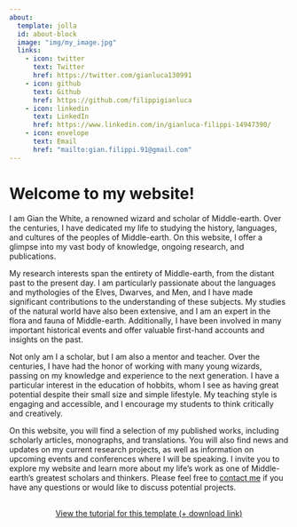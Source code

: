 ```yaml
---
about:
  template: jolla
  id: about-block
  image: "img/my_image.jpg"
  links:
    - icon: twitter
      text: Twitter
      href: https://twitter.com/gianluca130991
    - icon: github
      text: Github
      href: https://github.com/filippigianluca
    - icon: linkedin
      text: LinkedIn
      href: https://www.linkedin.com/in/gianluca-filippi-14947390/
    - icon: envelope
      text: Email
      href: "mailto:gian.filippi.91@gmail.com"  
---
```


::: {#about-block}
:::

# Welcome to my website!

I am Gian the White, a renowned wizard and scholar of Middle-earth. Over the centuries, I have dedicated my life to studying the history, languages, and cultures of the peoples of Middle-earth. On this website, I offer a glimpse into my vast body of knowledge, ongoing research, and publications.

My research interests span the entirety of Middle-earth, from the distant past to the present day. I am particularly passionate about the languages and mythologies of the Elves, Dwarves, and Men, and I have made significant contributions to the understanding of these subjects. My studies of the natural world have also been extensive, and I am an expert in the flora and fauna of Middle-earth. Additionally, I have been involved in many important historical events and offer valuable first-hand accounts and insights on the past.

Not only am I a scholar, but I am also a mentor and teacher. Over the centuries, I have had the honor of working with many young wizards, passing on my knowledge and experience to the next generation. I have a particular interest in the education of hobbits, whom I see as having great potential despite their small size and simple lifestyle. My teaching style is engaging and accessible, and I encourage my students to think critically and creatively.

On this website, you will find a selection of my published works, including scholarly articles, monographs, and translations. You will also find news and updates on my current research projects, as well as information on upcoming events and conferences where I will be speaking. I invite you to explore my website and learn more about my life's work as one of Middle-earth's greatest scholars and thinkers.
Please feel free to [contact me](mailto:mail.marvinschmitt@gmail.com) if you have any questions or would like to discuss potential projects.

```{=html}
<div  style="margin: 30px; text-align: center;">
<a class="btn btn-primary" href="https://www.linkedin.com/in/gianluca-filippi-14947390/" role="button" target="_blank" style="padding: 15px 30px;">View the tutorial for this template (+ download link)</a>
</div>
```

